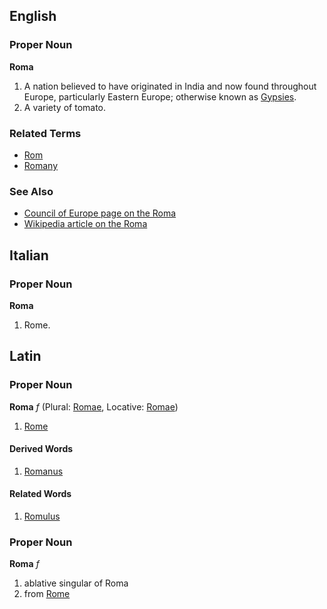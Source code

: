 ==English==

===Proper Noun===
'''Roma'''

# A nation believed to have originated in India and now found throughout Europe, particularly Eastern Europe; otherwise known as [[Gypsy|Gypsies]].
# A variety of tomato.

===Related Terms===
*[[Rom]]
*[[Romany]]

===See Also===
*[http://www.coe.int/T/E/Social_Cohesion/Roma_Gypsies/ Council of Europe page on the Roma]
*[[w:Roma_%28people%29|Wikipedia article on the Roma]]

==Italian==

===Proper Noun===
'''Roma'''

# Rome.

==Latin==
===Proper Noun===
'''Roma''' ''f'' (Plural: [[Romae]], Locative: [[Romae]])

#[[Rome]]
====Derived Words====
#[[Romanus]]
====Related Words====
#[[Romulus]]
===Proper Noun===
'''Roma''' ''f''

#ablative singular of Roma
#from [[Rome]]